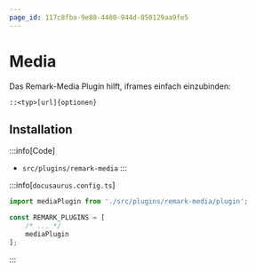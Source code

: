 ```yaml
---
page_id: 117c8fba-9e80-4400-944d-050129aa9fe5
---
```



# Media

Das Remark-Media Plugin hilft, iframes einfach einzubinden:

```mdx
::<typ>[url]{optionen}
```

<DocCardList />

## Installation

:::info[Code]

- `src/plugins/remark-media` :::

:::info[`docusaurus.config.ts`]

```ts
import mediaPlugin from './src/plugins/remark-media/plugin';

const REMARK_PLUGINS = [
    /* ... */
    mediaPlugin
];
```

:::
